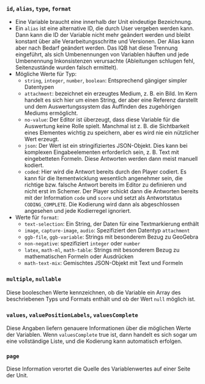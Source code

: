 ### `id`, `alias`, `type`, `format`

* Eine Variable braucht eine innerhalb der Unit eindeutige Bezeichnung.
* Ein `alias` ist eine alternative ID, die durch User vergeben werden kann. Dann kann die ID der Variable nicht mehr geändert werden und bleibt konstant über alle Verarbeitungsschritte und Versionen. Der Alias kann aber nach Bedarf geändert werden. Das IQB hat diese Trennung eingeführt, als sich Umbenennungen von Variablen häuften und jede Umbenennung Inkonsistenzen verursachte (Ableitungen schlugen fehl, Seitenzustände wurden falsch ermittelt).
* Mögliche Werte für Typ:
  - `string`, `integer`, `number`, `boolean`: Entsprechend gängiger simpler Datentypen
  - `attachment`: bezeichnet ein erzeugtes Medium, z. B. ein Bild. Im Kern handelt es sich hier um einen String, der aber eine Referenz darstellt und dem Auswertungssystem das Auffinden des zugehörigen Mediums ermöglicht.
  - `no-value`: Der Editor ist überzeugt, dass diese Variable für die Auswertung keine Rolle spielt. Manchmal ist z. B. die Sichtbarkeit eines Elementes wichtig zu speichern, aber es wird nie ein nützlicher Wert erzeugt.
  - `json`: Der Wert ist ein stringifiziertes JSON-Objekt. Dies kann bei komplexen Eingabeelementen erforderlich sein, z. B. Text mit eingebetteten Formeln. Diese Antworten werden dann meist manuell kodiert.
  - `coded`: Hier wird die Antwort bereits durch den Player codiert. Es kann für die Itementwicklung wesentlich angenehmer sein, die richtige bzw. falsche Antwort bereits im Editor zu definieren und nicht erst im Schemer. Der Player schickt dann die Antworten bereits mit der Information `code` und `score` und setzt als Antwortstatus `CODING_COMPLETE`. Die Kodierung wird dann als abgeschlossen angesehen und jede Kodierregel ignoriert.
* Werte für `format`:
  - `text-selection`: Ein String, der Daten für eine Textmarkierung enthält
  - `image`, `capture-image`, `audio`: Spezifiziert den Datentyp `attachment`
  - `ggb-file`, `ggb-variable`: Strings mit besonderem Bezug zu GeoGebra
  - `non-negative`: spezifiziert `integer` oder `number`
  - `latex`, `math-ml`, `math-table`: Strings mit besonderem Bezug zu mathematischen Formeln oder Ausdrücken
  - `math-text-mix`: Gemischtes JSON-Objekt mit Text und Formeln

### `multiple`, `nullable`

Diese booleschen Werte kennzeichnen, ob die Variable ein Array des beschriebenen Typs und Formats enthält und ob der Wert `null` möglich ist.

### `values`, `valuePositionLabels`, `valuesComplete`

Diese Angaben liefern genauere Informationen über die möglichen Werte der Variablen. Wenn `valuesComplete` true ist, dann handelt es sich sogar um eine vollständige Liste, und die Kodierung kann automatisch erfolgen.

### `page`

Diese Information verortet die Quelle des Variablenwertes auf einer Seite der Unit.